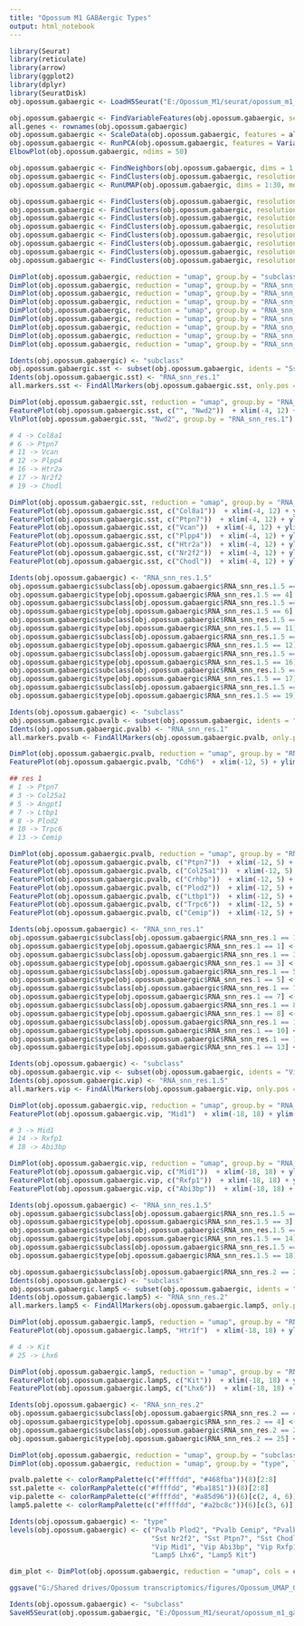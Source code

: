 ```yaml
---
title: "Opossum M1 GABAergic Types"
output: html_notebook
---
```


```r

library(Seurat)
library(reticulate)
library(arrow)
library(ggplot2)
library(dplyr)
library(SeuratDisk)
obj.opossum.gabaergic <- LoadH5Seurat("E:/Opossum_M1/seurat/opossum_m1_gabaergic.h5Seurat")

```


```r

obj.opossum.gabaergic <- FindVariableFeatures(obj.opossum.gabaergic, selection.method = "vst", nfeatures = 3000)
all.genes <- rownames(obj.opossum.gabaergic)
obj.opossum.gabaergic <- ScaleData(obj.opossum.gabaergic, features = all.genes)
obj.opossum.gabaergic <- RunPCA(obj.opossum.gabaergic, features = VariableFeatures(object = obj.opossum.gabaergic))
ElbowPlot(obj.opossum.gabaergic, ndims = 50)

```


```r

obj.opossum.gabaergic <- FindNeighbors(obj.opossum.gabaergic, dims = 1:30)
obj.opossum.gabaergic <- FindClusters(obj.opossum.gabaergic, resolution = 1, algorithm = 4, method = "igraph")
obj.opossum.gabaergic <- RunUMAP(obj.opossum.gabaergic, dims = 1:30, method="umap-learn")

```


```r

obj.opossum.gabaergic <- FindClusters(obj.opossum.gabaergic, resolution = 0.5, algorithm = 4, method = "igraph")
obj.opossum.gabaergic <- FindClusters(obj.opossum.gabaergic, resolution = 0.6, algorithm = 4, method = "igraph")
obj.opossum.gabaergic <- FindClusters(obj.opossum.gabaergic, resolution = 0.7, algorithm = 4, method = "igraph")
obj.opossum.gabaergic <- FindClusters(obj.opossum.gabaergic, resolution = 0.8, algorithm = 4, method = "igraph")
obj.opossum.gabaergic <- FindClusters(obj.opossum.gabaergic, resolution = 1.5, algorithm = 4, method = "igraph")
obj.opossum.gabaergic <- FindClusters(obj.opossum.gabaergic, resolution = 2, algorithm = 4, method = "igraph")
obj.opossum.gabaergic <- FindClusters(obj.opossum.gabaergic, resolution = 2.5, algorithm = 4, method = "igraph")
obj.opossum.gabaergic <- FindClusters(obj.opossum.gabaergic, resolution = 3, algorithm = 4, method = "igraph")

```


```r

DimPlot(obj.opossum.gabaergic, reduction = "umap", group.by = "subclass", label = TRUE, label.size = 4, raster = FALSE) + NoLegend()  + xlim(-18, 18) + ylim(-18, 18) + coord_equal()
DimPlot(obj.opossum.gabaergic, reduction = "umap", group.by = "RNA_snn_res.0.5", label = TRUE, label.size = 4, raster = FALSE) + NoLegend()  + xlim(-18, 18) + ylim(-18, 18) + coord_equal()
DimPlot(obj.opossum.gabaergic, reduction = "umap", group.by = "RNA_snn_res.0.6", label = TRUE, label.size = 4, raster = FALSE) + NoLegend()  + xlim(-18, 18) + ylim(-18, 18) + coord_equal()
DimPlot(obj.opossum.gabaergic, reduction = "umap", group.by = "RNA_snn_res.0.7", label = TRUE, label.size = 4, raster = FALSE) + NoLegend()  + xlim(-18, 18) + ylim(-18, 18) + coord_equal()
DimPlot(obj.opossum.gabaergic, reduction = "umap", group.by = "RNA_snn_res.0.8", label = TRUE, label.size = 4, raster = FALSE) + NoLegend()  + xlim(-18, 18) + ylim(-18, 18) + coord_equal()
DimPlot(obj.opossum.gabaergic, reduction = "umap", group.by = "RNA_snn_res.1", label = TRUE, label.size = 4, raster = FALSE) + NoLegend()  + xlim(-18, 18) + ylim(-18, 18) + coord_equal()
DimPlot(obj.opossum.gabaergic, reduction = "umap", group.by = "RNA_snn_res.1.5", label = TRUE, label.size = 4, raster = FALSE) + NoLegend()  + xlim(-18, 18) + ylim(-18, 18) + coord_equal()
DimPlot(obj.opossum.gabaergic, reduction = "umap", group.by = "RNA_snn_res.2", label = TRUE, label.size = 4, raster = FALSE) + NoLegend()  + xlim(-18, 18) + ylim(-18, 18) + coord_equal()
DimPlot(obj.opossum.gabaergic, reduction = "umap", group.by = "RNA_snn_res.3", label = TRUE, label.size = 4, raster = FALSE) + NoLegend()  + xlim(-18, 18) + ylim(-18, 18) + coord_equal()

```


```r

Idents(obj.opossum.gabaergic) <- "subclass"
obj.opossum.gabaergic.sst <- subset(obj.opossum.gabaergic, idents = "Sst")
Idents(obj.opossum.gabaergic.sst) <- "RNA_snn_res.1"
all.markers.sst <- FindAllMarkers(obj.opossum.gabaergic.sst, only.pos = TRUE)

```


```r

DimPlot(obj.opossum.gabaergic.sst, reduction = "umap", group.by = "RNA_snn_res.1", label = TRUE, label.size = 4, raster = FALSE) + NoLegend()  + xlim(-4, 12) + ylim(-12, 4) + coord_equal()
FeaturePlot(obj.opossum.gabaergic.sst, c("", "Nwd2"))  + xlim(-4, 12) + ylim(-12, 4) + coord_equal()
VlnPlot(obj.opossum.gabaergic.sst, "Nwd2", group.by = "RNA_snn_res.1")

```


```r

# 4 -> Col8a1
# 6 -> Ptpn7
# 11 -> Vcan
# 12 -> Plpp4
# 16 -> Htr2a
# 17 -> Nr2f2
# 19 -> Chodl

DimPlot(obj.opossum.gabaergic.sst, reduction = "umap", group.by = "RNA_snn_res.1.5", label = TRUE, label.size = 4, raster = FALSE) + NoLegend()  + xlim(-4, 12) + ylim(-12, 4) + coord_equal()
FeaturePlot(obj.opossum.gabaergic.sst, c("Col8a1"))  + xlim(-4, 12) + ylim(-12, 4) + coord_equal()
FeaturePlot(obj.opossum.gabaergic.sst, c("Ptpn7"))  + xlim(-4, 12) + ylim(-12, 4) + coord_equal()
FeaturePlot(obj.opossum.gabaergic.sst, c("Vcan"))  + xlim(-4, 12) + ylim(-12, 4) + coord_equal()
FeaturePlot(obj.opossum.gabaergic.sst, c("Plpp4"))  + xlim(-4, 12) + ylim(-12, 4) + coord_equal()
FeaturePlot(obj.opossum.gabaergic.sst, c("Htr2a"))  + xlim(-4, 12) + ylim(-12, 4) + coord_equal()
FeaturePlot(obj.opossum.gabaergic.sst, c("Nr2f2"))  + xlim(-4, 12) + ylim(-12, 4) + coord_equal()
FeaturePlot(obj.opossum.gabaergic.sst, c("Chodl"))  + xlim(-4, 12) + ylim(-12, 4) + coord_equal()

```


```r

Idents(obj.opossum.gabaergic) <- "RNA_snn_res.1.5"
obj.opossum.gabaergic$subclass[obj.opossum.gabaergic$RNA_snn_res.1.5 == 4] <- "Sst"
obj.opossum.gabaergic$type[obj.opossum.gabaergic$RNA_snn_res.1.5 == 4] <- "Sst Col8a1"
obj.opossum.gabaergic$subclass[obj.opossum.gabaergic$RNA_snn_res.1.5 == 6] <- "Sst"
obj.opossum.gabaergic$type[obj.opossum.gabaergic$RNA_snn_res.1.5 == 6] <- "Sst Ptpn7"
obj.opossum.gabaergic$subclass[obj.opossum.gabaergic$RNA_snn_res.1.5 == 11] <- "Sst"
obj.opossum.gabaergic$type[obj.opossum.gabaergic$RNA_snn_res.1.5 == 11] <- "Sst Vcan"
obj.opossum.gabaergic$subclass[obj.opossum.gabaergic$RNA_snn_res.1.5 == 12] <- "Sst"
obj.opossum.gabaergic$type[obj.opossum.gabaergic$RNA_snn_res.1.5 == 12] <- "Sst Plpp4"
obj.opossum.gabaergic$subclass[obj.opossum.gabaergic$RNA_snn_res.1.5 == 16] <- "Sst"
obj.opossum.gabaergic$type[obj.opossum.gabaergic$RNA_snn_res.1.5 == 16] <- "Sst Htr2a"
obj.opossum.gabaergic$subclass[obj.opossum.gabaergic$RNA_snn_res.1.5 == 17] <- "Sst"
obj.opossum.gabaergic$type[obj.opossum.gabaergic$RNA_snn_res.1.5 == 17] <- "Sst Nr2f2"
obj.opossum.gabaergic$subclass[obj.opossum.gabaergic$RNA_snn_res.1.5 == 19] <- "Sst"
obj.opossum.gabaergic$type[obj.opossum.gabaergic$RNA_snn_res.1.5 == 19] <- "Sst Chodl"

```


```r

Idents(obj.opossum.gabaergic) <- "subclass"
obj.opossum.gabaergic.pvalb <- subset(obj.opossum.gabaergic, idents = "Pvalb")
Idents(obj.opossum.gabaergic.pvalb) <- "RNA_snn_res.1"
all.markers.pvalb <- FindAllMarkers(obj.opossum.gabaergic.pvalb, only.pos = TRUE)

```


```r

DimPlot(obj.opossum.gabaergic.pvalb, reduction = "umap", group.by = "RNA_snn_res.1", label = TRUE, label.size = 4, raster = FALSE) + NoLegend()  + xlim(-12, 5) + ylim(-5, 12) + coord_equal()
FeaturePlot(obj.opossum.gabaergic.pvalb, "Cdh6")  + xlim(-12, 5) + ylim(-5, 12) + coord_equal()

```


```r

## res 1
# 1 -> Ptpn7
# 3 -> Col25a1
# 5 -> Angpt1
# 7 -> Ltbp1
# 8 -> Plod2
# 10 -> Trpc6
# 13 -> Cemip

DimPlot(obj.opossum.gabaergic.pvalb, reduction = "umap", group.by = "RNA_snn_res.1", label = TRUE, label.size = 4, raster = FALSE) + NoLegend() + xlim(-12, 5) + ylim(-5, 12) + coord_equal()
FeaturePlot(obj.opossum.gabaergic.pvalb, c("Ptpn7"))  + xlim(-12, 5) + ylim(-5, 12) + coord_equal()
FeaturePlot(obj.opossum.gabaergic.pvalb, c("Col25a1"))  + xlim(-12, 5) + ylim(-5, 12) + coord_equal()
FeaturePlot(obj.opossum.gabaergic.pvalb, c("Crhbp"))  + xlim(-12, 5) + ylim(-5, 12) + coord_equal()
FeaturePlot(obj.opossum.gabaergic.pvalb, c("Plod2"))  + xlim(-12, 5) + ylim(-5, 12) + coord_equal()
FeaturePlot(obj.opossum.gabaergic.pvalb, c("Ltbp1"))  + xlim(-12, 5) + ylim(-5, 12) + coord_equal()
FeaturePlot(obj.opossum.gabaergic.pvalb, c("Trpc6"))  + xlim(-12, 5) + ylim(-5, 12) + coord_equal()
FeaturePlot(obj.opossum.gabaergic.pvalb, c("Cemip"))  + xlim(-12, 5) + ylim(-5, 12) + coord_equal()

```


```r

Idents(obj.opossum.gabaergic) <- "RNA_snn_res.1"
obj.opossum.gabaergic$subclass[obj.opossum.gabaergic$RNA_snn_res.1 == 1] <- "Pvalb"
obj.opossum.gabaergic$type[obj.opossum.gabaergic$RNA_snn_res.1 == 1] <- "Pvalb Ptpn7"
obj.opossum.gabaergic$subclass[obj.opossum.gabaergic$RNA_snn_res.1 == 3] <- "Pvalb"
obj.opossum.gabaergic$type[obj.opossum.gabaergic$RNA_snn_res.1 == 3] <- "Pvalb Col25a1"
obj.opossum.gabaergic$subclass[obj.opossum.gabaergic$RNA_snn_res.1 == 5] <- "Pvalb"
obj.opossum.gabaergic$type[obj.opossum.gabaergic$RNA_snn_res.1 == 5] <- "Pvalb Crhbp"
obj.opossum.gabaergic$subclass[obj.opossum.gabaergic$RNA_snn_res.1 == 7] <- "Pvalb"
obj.opossum.gabaergic$type[obj.opossum.gabaergic$RNA_snn_res.1 == 7] <- "Pvalb Ltbp1"
obj.opossum.gabaergic$subclass[obj.opossum.gabaergic$RNA_snn_res.1 == 8] <- "Pvalb"
obj.opossum.gabaergic$type[obj.opossum.gabaergic$RNA_snn_res.1 == 8] <- "Pvalb Plod2"
obj.opossum.gabaergic$subclass[obj.opossum.gabaergic$RNA_snn_res.1 == 10] <- "Pvalb"
obj.opossum.gabaergic$type[obj.opossum.gabaergic$RNA_snn_res.1 == 10] <- "Pvalb Trpc6"
obj.opossum.gabaergic$subclass[obj.opossum.gabaergic$RNA_snn_res.1 == 13] <- "Pvalb"
obj.opossum.gabaergic$type[obj.opossum.gabaergic$RNA_snn_res.1 == 13] <- "Pvalb Cemip"

```


```r

Idents(obj.opossum.gabaergic) <- "subclass"
obj.opossum.gabaergic.vip <- subset(obj.opossum.gabaergic, idents = "Vip")
Idents(obj.opossum.gabaergic.vip) <- "RNA_snn_res.1.5"
all.markers.vip <- FindAllMarkers(obj.opossum.gabaergic.vip, only.pos = TRUE)

```


```r

DimPlot(obj.opossum.gabaergic.vip, reduction = "umap", group.by = "RNA_snn_res.1.5", label = TRUE, label.size = 4, raster = FALSE) + NoLegend()  + xlim(-18, 18) + ylim(-18, 18) + coord_equal()
FeaturePlot(obj.opossum.gabaergic.vip, "Mid1")  + xlim(-18, 18) + ylim(-18, 18) + coord_equal()

```


```r

# 3 -> Mid1
# 14 -> Rxfp1
# 18 -> Abi3bp

DimPlot(obj.opossum.gabaergic.vip, reduction = "umap", group.by = "RNA_snn_res.1.5", label = TRUE, label.size = 4, raster = FALSE) + NoLegend()  + xlim(-18, 18) + ylim(-18, 18) + coord_equal()
FeaturePlot(obj.opossum.gabaergic.vip, c("Mid1"))  + xlim(-18, 18) + ylim(-18, 18) + coord_equal()
FeaturePlot(obj.opossum.gabaergic.vip, c("Rxfp1"))  + xlim(-18, 18) + ylim(-18, 18) + coord_equal()
FeaturePlot(obj.opossum.gabaergic.vip, c("Abi3bp"))  + xlim(-18, 18) + ylim(-18, 18) + coord_equal()

```


```r

Idents(obj.opossum.gabaergic) <- "RNA_snn_res.1.5"
obj.opossum.gabaergic$subclass[obj.opossum.gabaergic$RNA_snn_res.1.5 == 3] <- "Vip"
obj.opossum.gabaergic$type[obj.opossum.gabaergic$RNA_snn_res.1.5 == 3] <- "Vip Mid1"
obj.opossum.gabaergic$subclass[obj.opossum.gabaergic$RNA_snn_res.1.5 == 14] <- "Vip"
obj.opossum.gabaergic$type[obj.opossum.gabaergic$RNA_snn_res.1.5 == 14] <- "Vip Rxfp1"
obj.opossum.gabaergic$subclass[obj.opossum.gabaergic$RNA_snn_res.1.5 == 18] <- "Vip"
obj.opossum.gabaergic$type[obj.opossum.gabaergic$RNA_snn_res.1.5 == 18] <- "Vip Abi3bp"

```


```r

obj.opossum.gabaergic$subclass[obj.opossum.gabaergic$RNA_snn_res.2 == 25] <- "Lamp5"
Idents(obj.opossum.gabaergic) <- "subclass"
obj.opossum.gabaergic.lamp5 <- subset(obj.opossum.gabaergic, idents = "Lamp5")
Idents(obj.opossum.gabaergic.lamp5) <- "RNA_snn_res.2"
all.markers.lamp5 <- FindAllMarkers(obj.opossum.gabaergic.lamp5, only.pos = TRUE)

```


```r

DimPlot(obj.opossum.gabaergic.lamp5, reduction = "umap", group.by = "RNA_snn_res.2", label = TRUE, label.size = 4, raster = FALSE) + NoLegend()  + xlim(-18, 18) + ylim(-18, 18) + coord_equal()
FeaturePlot(obj.opossum.gabaergic.lamp5, "Htr1f")  + xlim(-18, 18) + ylim(-18, 18) + coord_equal()

```


```r

# 4 -> Kit
# 25 -> Lhx6

DimPlot(obj.opossum.gabaergic.lamp5, reduction = "umap", group.by = "RNA_snn_res.2", label = TRUE, label.size = 4, raster = FALSE) + NoLegend()  + xlim(-18, 18) + ylim(-18, 18) + coord_equal()
FeaturePlot(obj.opossum.gabaergic.lamp5, c("Kit"))  + xlim(-18, 18) + ylim(-18, 18) + coord_equal()
FeaturePlot(obj.opossum.gabaergic.lamp5, c("Lhx6"))  + xlim(-18, 18) + ylim(-18, 18) + coord_equal()

```


```r

Idents(obj.opossum.gabaergic) <- "RNA_snn_res.2"
obj.opossum.gabaergic$subclass[obj.opossum.gabaergic$RNA_snn_res.2 == 4] <- "Lamp5"
obj.opossum.gabaergic$type[obj.opossum.gabaergic$RNA_snn_res.2 == 4] <- "Lamp5 Kit"
obj.opossum.gabaergic$subclass[obj.opossum.gabaergic$RNA_snn_res.2 == 25] <- "Lamp5"
obj.opossum.gabaergic$type[obj.opossum.gabaergic$RNA_snn_res.2 == 25] <- "Lamp5 Lhx6"

```


```r

DimPlot(obj.opossum.gabaergic, reduction = "umap", group.by = "subclass", label = TRUE, label.size = 4, raster = FALSE) + NoLegend()  + xlim(-18, 18) + ylim(-18, 18) + coord_equal()
DimPlot(obj.opossum.gabaergic, reduction = "umap", group.by = "type", label = TRUE, label.size = 3, raster = FALSE) + NoLegend()  + xlim(-18, 18) + ylim(-18, 18) + coord_equal()

```


```r

pvalb.palette <- colorRampPalette(c("#ffffdd", "#468fba"))(8)[2:8]
sst.palette <- colorRampPalette(c("#ffffdd", "#ba1851"))(8)[2:8]
vip.palette <- colorRampPalette(c("#ffffdd", "#a85d96"))(6)[c(2, 4, 6)]
lamp5.palette <- colorRampPalette(c("#ffffdd", "#a2bc8c"))(6)[c(3, 6)]

Idents(obj.opossum.gabaergic) <- "type"
levels(obj.opossum.gabaergic) <- c("Pvalb Plod2", "Pvalb Cemip", "Pvalb Trpc6", "Pvalb Ltbp1", "Pvalb Crhbp", "Pvalb Col25a1", "Pvalb Ptpn7", 
                                   "Sst Nr2f2", "Sst Ptpn7", "Sst Chodl", "Sst Plpp4", "Sst Vcan", "Sst Htr2a", "Sst Col8a1", 
                                   "Vip Mid1", "Vip Abi3bp", "Vip Rxfp1", 
                                   "Lamp5 Lhx6", "Lamp5 Kit")

dim_plot <- DimPlot(obj.opossum.gabaergic, reduction = "umap", cols = c(pvalb.palette, sst.palette, vip.palette, lamp5.palette), label = TRUE, label.size = 2, raster = FALSE) + NoLegend()  + xlim(-13, 15) + ylim(-16, 12) + coord_equal()

ggsave("G:/Shared drives/Opossum transcriptomics/figures/Opossum_UMAP_GABAergic.png", dim_plot, width=4, height=4, dpi=500)

```


```r

Idents(obj.opossum.gabaergic) <- "subclass"
SaveH5Seurat(obj.opossum.gabaergic, "E:/Opossum_M1/seurat/opossum_m1_gabaergic.h5seurat", overwrite = TRUE, verbose = TRUE)

```

